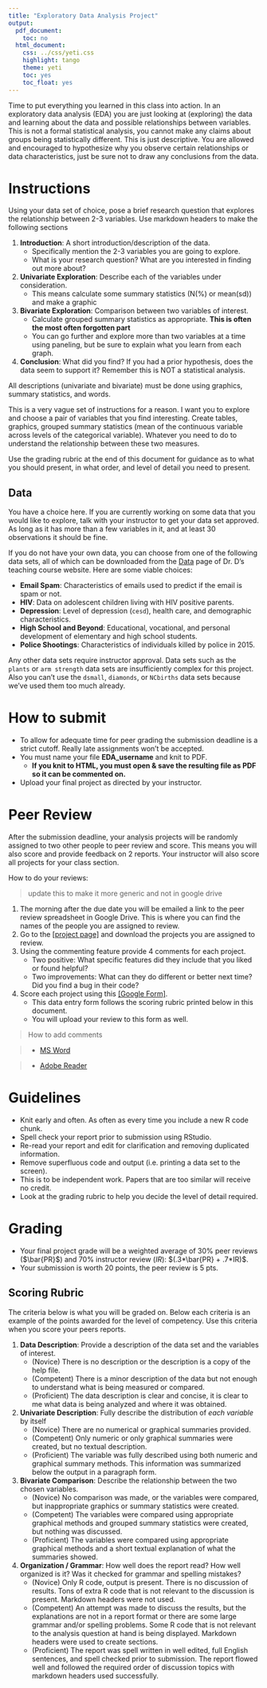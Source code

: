 ```yaml
---
title: "Exploratory Data Analysis Project"
output:
  pdf_document:
    toc: no
  html_document:
    css: ../css/yeti.css
    highlight: tango
    theme: yeti
    toc: yes
    toc_float: yes
---
```


Time to put everything you learned in this class into action. In an exploratory data analysis (EDA) you are just looking at (exploring) the data and learning about the data and possible relationships between variables. This is not a formal statistical analysis, you cannot make any claims about groups being statistically different. This is just descriptive. You are allowed and encouraged to hypothesize why you observe certain relationships or data characteristics, just be sure not to draw any conclusions from the data.

# Instructions
Using your data set of choice, pose a brief research question that explores the relationship between 2-3 variables.
Use markdown headers to make the following sections

1. **Introduction**: A short introduction/description of the data.
    - Specifically mention the 2-3 variables you are going to explore.
    - What is your research question? What are you interested in finding out more about? 
2. **Univariate Exploration**: Describe each of the variables under consideration.
    - This means calculate some summary statistics (N(%) or mean(sd)) and make a graphic
3. **Bivariate Exploration**: Comparison between two variables of interest.
    - Calculate grouped summary statistics as appropriate. **This is often the most often forgotten part**
    - You can go further and explore more than two variables at a time using paneling, but be sure to explain what you learn from each graph. 
4. **Conclusion**: What did you find? If you had a prior hypothesis, does the data seem to support it? Remember this is NOT a statistical analysis. 

All descriptions (univariate and bivariate) must be done using graphics, summary statistics, and words.


This is a very vague set of instructions for a reason. I want you to explore and choose a pair of variables that you find interesting. Create tables, graphics, grouped summary statistics (mean of the continuous variable across levels of the categorical variable). Whatever you need to do to understand the relationship between these two measures.

Use the grading rubric at the end of this document for guidance as to what you should present, in what order, and level of detail you need to present.

## Data

You have a choice here. If you are currently working on some data that you would like to explore, talk with your instructor to get your data set approved. As long as it has more than a few variables in it, and at least 30 observations it should be fine. 

If you do not have your own data, you can choose from one of the following data sets, all of which can be downloaded from the [Data](https://norcalbiostat.netlify.com/data) page of Dr. D's teaching course website. Here are some viable choices:

* **Email Spam**: Characteristics of emails used to predict if the email is spam or not.
* **HIV**: Data on adolescent children living with HIV positive parents.
* **Depression**: Level of depression (`cesd`), health care, and demographic characteristics.
* **High School and Beyond**: Educational, vocational, and personal development of elementary and high school students.
* **Police Shootings**: Characteristics of individuals killed by police in 2015.


Any other data sets require instructor approval. Data sets such as the `plants` or `arm strength` data sets are insufficiently complex for this project. Also you can't use the `dsmall`, `diamonds`, or `NCbirths` data sets because we've used them too much already.

# How to submit

* To allow for adequate time for peer grading the submission deadline is a strict cutoff. Really late assignments won't be accepted.
* You must name your file **EDA_username** and knit to PDF. 
    - **If you knit to HTML, you must open & save the resulting file as PDF so it can be commented on.**
* Upload your final project as directed by your instructor. 




# Peer Review

After the submission deadline, your analysis projects will be randomly assigned to two other people to peer review and score. This means you will also score and provide feedback on 2 reports. Your instructor will also score all projects for your class section.


How to do your reviews: 

> update this to make it more generic and not in google drive

1. The morning after the due date you will be emailed a link to the peer review spreadsheet in Google Drive. This is where you can find the names of the people you are assigned to review. 
2. Go to the [[project page]](https://norcalbiostat.github.io/peer_review/math130_eda.html) and download the projects you are assigned to review. 
3. Using the commenting feature provide 4 comments for each project.
    - Two positive: What specific features did they include that you liked or found helpful?
    - Two improvements: What can they do different or better next time? Did you find a bug in their code?
4. Score each project using this [[Google Form]](https://forms.gle/UJKJReDdjQh5Chvp8).
    - This data entry form follows the scoring rubric printed below in this document.
    - You will upload your review to this form as well.

> How to add comments

> * [MS Word](https://support.microsoft.com/en-us/office/insert-delete-or-change-a-comment-5cb1af25-4dfe-4484-9713-2c80391ecf12)

> * [Adobe Reader](https://helpx.adobe.com/acrobat/using/commenting-pdfs.html)


# Guidelines

* Knit early and often. As often as every time you include a new R code chunk.
* Spell check your report prior to submission using RStudio.
* Re-read your report and edit for clarification and removing duplicated information.
* Remove superfluous code and output (i.e. printing a data set to the screen).
* This is to be independent work. Papers that are too similar will receive no credit.
* Look at the grading rubric to help you decide the level of detail required.

# Grading
* Your final project grade will be a weighted average of 30% peer reviews ($\bar{PR}$) and 70% instructor review ($IR$): $(.3*\bar{PR} + .7*IR)$.
* Your submission is worth 20 points, the peer review is 5 pts.


\newpage

## Scoring Rubric
The criteria below is what you will be graded on. Below each criteria is an example of the points awarded for the level of competency. Use this criteria when you score your peers reports.


1. **Data Description**: Provide a description of the data set and the variables of interest.
    - (Novice) There is no description or the description is a copy of the help file.
    - (Competent) There is a minor description of the data but not enough to understand
             what is being measured or compared.
    - (Proficient) The data description is clear and concise, it is clear to me what data
             is being analyzed and where it was obtained.

2. **Univariate Description**: Fully describe the distribution of _each variable_ by itself
    - (Novice) There are no numerical or graphical summaries provided.
    - (Competent) Only numeric or only graphical summaries were created, but no textual description.
    - (Proficient) The variable was fully described using both numeric and graphical summary methods. This information was summarized below the output in a paragraph form.
    
3. **Bivariate Comparison**: Describe the relationship between the two chosen variables.
    - (Novice) No comparison was made, or the variables were compared, but
             inappropriate graphics or summary statistics were created.
    - (Competent) The variables were compared using appropriate graphical methods and
             grouped summary statistics were created, but nothing was discussed.
    - (Proficient) The variables were compared using appropriate graphical methods and
             a short textual explanation of what the summaries showed.

4. **Organization / Grammar**: How well does the report read? How well organized is it? Was it checked for grammar and spelling mistakes?
    - (Novice) Only R code, output is present. There is no discussion of results.
             Tons of extra R code that is not relevant to the discussion is present.
             Markdown headers were not used.
    - (Competent)  An attempt was made to discuss the results, but the explanations are
             not in a report format or there are some large grammar and/or spelling
             problems. Some R code that is not relevant to the analysis question at
             hand is being displayed. Markdown headers were used to create sections.
    - (Proficient) The report was spell written in well edited, full English sentences, and
             spell checked prior to submission. The report flowed well and followed
             the required order of discussion topics with markdown headers used successfully.
